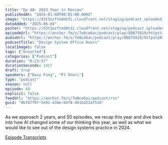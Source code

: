 ```yaml
---
title: "Ep 48: 2023 Year in Review"
publishedAt: "2024-01-08T08:01:00.000Z"
image: "https://d3t3ozftmdmh3i.cloudfront.net/staging/podcast_uploaded_nologo/21047747/21047747-1699427880984-48d6ab24edbb5.jpg"
dateAdded: "2025-06-04"
poster: "https://d3t3ozftmdmh3i.cloudfront.net/staging/podcast_uploaded_nologo/21047747/21047747-1699427880984-48d6ab24edbb5.jpg"
episodeUrl: "https://anchor.fm/s/7e0ce6ac/podcast/play/80875819/https%3A%2F%2Fd3ctxlq1ktw2nl.cloudfront.net%2Fstaging%2F2024-0-6%2F362375648-44100-2-b96538f6ce565.m4a"
audioUrl: "https://anchor.fm/s/7e0ce6ac/podcast/play/80875819/https%3A%2F%2Fd3ctxlq1ktw2nl.cloudfront.net%2Fstaging%2F2024-0-6%2F362375648-44100-2-b96538f6ce565.m4a"
podcastTitle: "Design System Office Hours"
localImages: false
tags: ["Unsorted"]
categories: ["Podcast"]
duration: "0:23:37"
durationSeconds: 1417
draft: true
speakers: ["Davy Fung", "PJ Onori"]
type: "podcast"
season: null
episode: 48
explicit: false
feedUrl: "https://anchor.fm/s/7e0ce6ac/podcast/rss"
guid: "6bf87f97-5e91-434e-84f8-d91bd22af516"
---
```

As we approach 2 years, and 50 episodes, we recap this year and dive back into how AI changed some of our thinking this year, as well as what we would like to see out of the design systems practice in 2024.

[Episode Transcripts](https://docs.google.com/document/d/1eBPOj7pQJBKCsc4uWlMM1XwwfTOLiK7Av_qEbwu2F_M/edit?usp=sharing)
